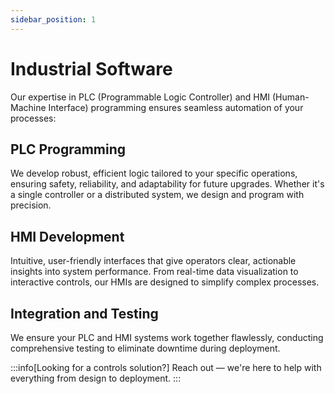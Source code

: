 ```yaml
---
sidebar_position: 1
---
```


# Industrial Software

Our expertise in PLC (Programmable Logic Controller) and HMI (Human-Machine Interface) programming ensures seamless automation of your processes:

## PLC Programming

We develop robust, efficient logic tailored to your specific operations, ensuring safety, reliability, and adaptability for future upgrades. 
Whether it's a single controller or a distributed system, we design and program with precision.

## HMI Development

Intuitive, user-friendly interfaces that give operators clear, actionable insights into system performance. 
From real-time data visualization to interactive controls, our HMIs are designed to simplify complex processes.

## Integration and Testing

We ensure your PLC and HMI systems work together flawlessly, conducting comprehensive testing to eliminate downtime during deployment.

:::info[Looking for a controls solution?]
Reach out — we're here to help with everything from design to deployment.
:::